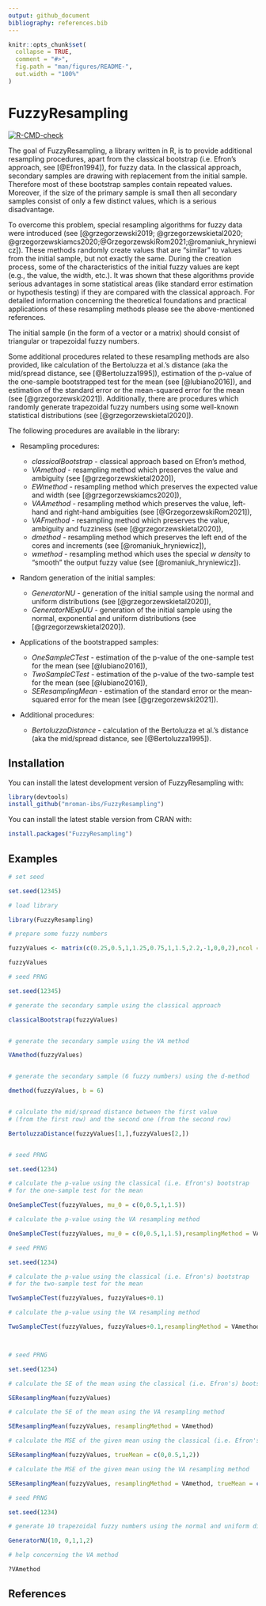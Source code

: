 ```yaml
---
output: github_document
bibliography: references.bib
---
```


<!-- README.md is generated from README.Rmd. Please edit that file -->

```r
knitr::opts_chunk$set(
  collapse = TRUE,
  comment = "#>",
  fig.path = "man/figures/README-",
  out.width = "100%"
)
```

# FuzzyResampling

<!-- badges: start -->

[![R-CMD-check](https://github.com/mroman-ibs/FuzzyResampling/workflows/R-CMD-check/badge.svg)](https://github.com/mroman-ibs/FuzzyResampling/actions)
<!-- badges: end -->

The goal of FuzzyResampling, a library written in R, is to provide additional resampling procedures, apart from the classical bootstrap (i.e. Efron's approach, see [@Efron1994]), for fuzzy data.
In the classical approach, secondary samples are drawing with replacement from the initial sample.
Therefore most of these bootstrap samples contain repeated values. Moreover, if the  size of the primary sample is small then all secondary samples consist of only a few distinct values, which is a serious disadvantage.

To overcome this problem, special resampling algorithms for fuzzy data were introduced (see [@grzegorzewski2019; @grzegorzewskietal2020; 
@grzegorzewskiamcs2020;@GrzegorzewskiRom2021;@romaniuk_hryniewicz]).
These methods randomly create values that are "similar" to values from the initial sample, but not exactly the same.
During the creation process, some of the characteristics of the initial fuzzy values are kept (e.g., the value, the width, etc.).
It was shown that these algorithms provide serious advantages in some statistical areas (like standard error
estimation or hypothesis testing) if they are compared with the classical approach.
For detailed information concerning the theoretical foundations and practical applications of these resampling methods please see the above-mentioned references.

The initial sample (in the form of a vector or a matrix) should consist of triangular or trapezoidal fuzzy numbers.

Some additional procedures related to these resampling methods are also provided, like calculation of the Bertoluzza et al.'s distance (aka the mid/spread distance, see [@Bertoluzza1995]), estimation of the p-value of the one-sample bootstrapped test for the mean (see [@lubiano2016]), and estimation of the standard error or the mean-squared error for the mean (see [@grzegorzewski2021]).
Additionally, there are procedures which randomly generate trapezoidal fuzzy numbers using some well-known statistical distributions (see [@grzegorzewskietal2020]).

The following procedures are available in the library:

+ Resampling procedures:
  + *classicalBootstrap* - classical approach based on Efron's method,
  + *VAmethod* - resampling method which preserves the value and ambiguity (see [@grzegorzewskietal2020]),
  + *EWmethod* - resampling method which preserves the expected value and width (see [@grzegorzewskiamcs2020]),
  + *VAAmethod* - resampling method which preserves the value, left-hand and right-hand ambiguities (see [@GrzegorzewskiRom2021]),
  + *VAFmethod* - resampling method which preserves the value, ambiguity and fuzziness (see [@grzegorzewskietal2020]),
  + *dmethod* - resampling method which preserves the left end of the cores and increments (see [@romaniuk_hryniewicz]),
  + *wmethod* - resampling method which uses the special *w density* to "smooth" the output fuzzy value (see [@romaniuk_hryniewicz]).
  
+ Random generation of the initial samples:  
  + *GeneratorNU* - generation of the initial sample using the normal and uniform distributions (see [@grzegorzewskietal2020]),
  + *GeneratorNExpUU* - generation of the initial sample using the normal, exponential and uniform distributions (see [@grzegorzewskietal2020]).
  
+ Applications of the bootstrapped samples:  

  + *OneSampleCTest* - estimation of the p-value of the one-sample test for the mean (see [@lubiano2016]),
  + *TwoSampleCTest* - estimation of the p-value of the two-sample test for the mean (see [@lubiano2016]),
  + *SEResamplingMean* - estimation of the standard error or the mean-squared error for the mean (see [@grzegorzewski2021]).

+ Additional procedures:
  + *BertoluzzaDistance* - calculation of the Bertoluzza et al.'s distance (aka the mid/spread distance, see [@Bertoluzza1995]).

## Installation

You can install the latest development version of FuzzyResampling with:

``` r
library(devtools)
install_github("mroman-ibs/FuzzyResampling")
```

You can install the latest stable version from CRAN with:

``` r
install.packages("FuzzyResampling")
```

## Examples


``` r
# set seed

set.seed(12345)

# load library

library(FuzzyResampling)

# prepare some fuzzy numbers

fuzzyValues <- matrix(c(0.25,0.5,1,1.25,0.75,1,1.5,2.2,-1,0,0,2),ncol = 4,byrow = TRUE)

fuzzyValues

# seed PRNG

set.seed(12345)

# generate the secondary sample using the classical approach

classicalBootstrap(fuzzyValues)


# generate the secondary sample using the VA method

VAmethod(fuzzyValues)


# generate the secondary sample (6 fuzzy numbers) using the d-method

dmethod(fuzzyValues, b = 6)


# calculate the mid/spread distance between the first value
# (from the first row) and the second one (from the second row)

BertoluzzaDistance(fuzzyValues[1,],fuzzyValues[2,])


# seed PRNG

set.seed(1234)

# calculate the p-value using the classical (i.e. Efron's) bootstrap
# for the one-sample test for the mean

OneSampleCTest(fuzzyValues, mu_0 = c(0,0.5,1,1.5))

# calculate the p-value using the VA resampling method

OneSampleCTest(fuzzyValues, mu_0 = c(0,0.5,1,1.5),resamplingMethod = VAmethod)

# seed PRNG

set.seed(1234)

# calculate the p-value using the classical (i.e. Efron's) bootstrap
# for the two-sample test for the mean

TwoSampleCTest(fuzzyValues, fuzzyValues+0.1)

# calculate the p-value using the VA resampling method

TwoSampleCTest(fuzzyValues, fuzzyValues+0.1,resamplingMethod = VAmethod)



# seed PRNG

set.seed(1234)

# calculate the SE of the mean using the classical (i.e. Efron's) bootstrap

SEResamplingMean(fuzzyValues)

# calculate the SE of the mean using the VA resampling method

SEResamplingMean(fuzzyValues, resamplingMethod = VAmethod)

# calculate the MSE of the given mean using the classical (i.e. Efron's) bootstrap

SEResamplingMean(fuzzyValues, trueMean = c(0,0.5,1,2))

# calculate the MSE of the given mean using the VA resampling method

SEResamplingMean(fuzzyValues, resamplingMethod = VAmethod, trueMean = c(0,0.5,1,2))

# seed PRNG

set.seed(1234)

# generate 10 trapezoidal fuzzy numbers using the normal and uniform distributions

GeneratorNU(10, 0,1,1,2)

```

``` r
# help concerning the VA method

?VAmethod

```

## References

